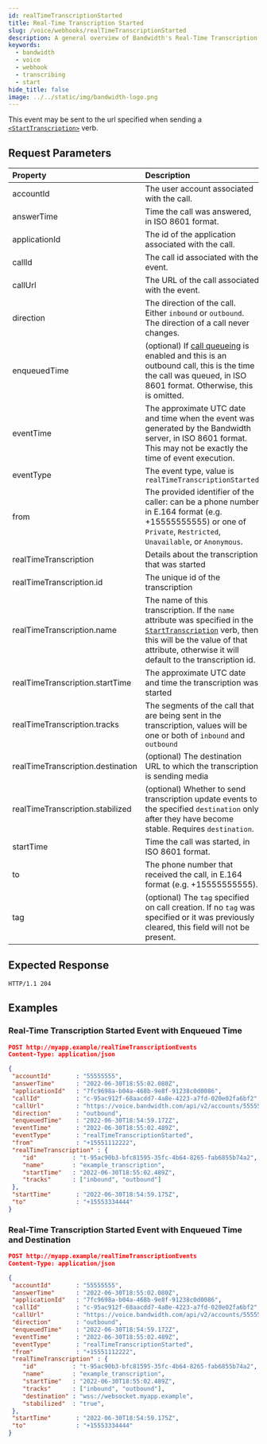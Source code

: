 ```yaml
---
id: realTimeTranscriptionStarted
title: Real-Time Transcription Started
slug: /voice/webhooks/realTimeTranscriptionStarted
description: A general overview of Bandwidth's Real-Time Transcription Started Webhook
keywords:
  - bandwidth
  - voice
  - webhook
  - transcribing
  - start
hide_title: false
image: ../../static/img/bandwidth-logo.png
---
```


This event may be sent to the url specified when sending a [`<StartTranscription>`][1] verb.

## Request Parameters

| Property                | Description  |
|:------------------------|:-------------|
| accountId               | The user account associated with the call. |
| answerTime              | Time the call was answered, in ISO 8601 format. |
| applicationId           | The id of the application associated with the call. |
| callId                  | The call id associated with the event. |
| callUrl                 | The URL of the call associated with the event. |
| direction               | The direction of the call. Either `inbound` or `outbound`. The direction of a call never changes. |
| enqueuedTime            | (optional) If [call queueing](/apis/voice#operation/createCall/) is enabled and this is an outbound call, this is the time the call was queued, in ISO 8601 format. Otherwise, this is omitted. |
| eventTime               | The approximate UTC date and time when the event was generated by the Bandwidth server, in ISO 8601 format. This may not be exactly the time of event execution. |
| eventType               | The event type, value is `realTimeTranscriptionStarted` |
| from                    | The provided identifier of the caller: can be a phone number in E.164 format (e.g. +15555555555) or one of `Private`, `Restricted`, `Unavailable`, or `Anonymous`. |
| realTimeTranscription             | Details about the transcription that was started |
| realTimeTranscription.id          | The unique id of the transcription |
| realTimeTranscription.name        | The name of this transcription. If the `name` attribute was specified in the [`StartTranscription`][1] verb, then this will be the value of that attribute, otherwise it will default to the transcription id.
| realTimeTranscription.startTime   | The approximate UTC date and time the transcription was started |
| realTimeTranscription.tracks      | The segments of the call that are being sent in the transcription, values will be one or both of `inbound` and `outbound` |
| realTimeTranscription.destination | (optional) The destination URL to which the transcription is sending media |
| realTimeTranscription.stabilized  | (optional) Whether to send transcription update events to the specified `destination` only after they have become stable. Requires `destination`.                                                                                            |
| startTime               | Time the call was started, in ISO 8601 format. |
| to                      | The phone number that received the call, in E.164 format (e.g. +15555555555). |
| tag                     | (optional) The `tag` specified on call creation. If no `tag` was specified or it was previously cleared, this field will not be present. |

## Expected Response

```http
HTTP/1.1 204
```

## Examples

### Real-Time Transcription Started Event with Enqueued Time

```json
POST http://myapp.example/realTimeTranscriptionEvents
Content-Type: application/json

{
 "accountId"       : "55555555",
 "answerTime"      : "2022-06-30T18:55:02.080Z",
 "applicationId"   : "7fc9698a-b04a-468b-9e8f-91238c0d0086",
 "callId"          : "c-95ac912f-68aacdd7-4a8e-4223-a7fd-020e02fa6bf2",
 "callUrl"         : "https://voice.bandwidth.com/api/v2/accounts/55555555/calls/c-95ac912f-68aacdd7-4a8e-4223-a7fd-020e02fa6bf2",
 "direction"       : "outbound",
 "enqueuedTime"    : "2022-06-30T18:54:59.172Z",
 "eventTime"       : "2022-06-30T18:55:02.489Z",
 "eventType"       : "realTimeTranscriptionStarted",
 "from"            : "+15551112222",
 "realTimeTranscription" : {
    "id"          : "t-95ac90b3-bfc81595-35fc-4b64-8265-fab6855b74a2",
    "name"        : "example_transcription",
    "startTime"   : "2022-06-30T18:55:02.489Z",
    "tracks"      : ["inbound", "outbound"]
 },
 "startTime"       : "2022-06-30T18:54:59.175Z",
 "to"              : "+15553334444"
}
```

### Real-Time Transcription Started Event with Enqueued Time and Destination

```json
POST http://myapp.example/realTimeTranscriptionEvents
Content-Type: application/json

{
 "accountId"       : "55555555",
 "answerTime"      : "2022-06-30T18:55:02.080Z",
 "applicationId"   : "7fc9698a-b04a-468b-9e8f-91238c0d0086",
 "callId"          : "c-95ac912f-68aacdd7-4a8e-4223-a7fd-020e02fa6bf2",
 "callUrl"         : "https://voice.bandwidth.com/api/v2/accounts/55555555/calls/c-95ac912f-68aacdd7-4a8e-4223-a7fd-020e02fa6bf2",
 "direction"       : "outbound",
 "enqueuedTime"    : "2022-06-30T18:54:59.172Z",
 "eventTime"       : "2022-06-30T18:55:02.489Z",
 "eventType"       : "realTimeTranscriptionStarted",
 "from"            : "+15551112222",
 "realTimeTranscription" : {
    "id"          : "t-95ac90b3-bfc81595-35fc-4b64-8265-fab6855b74a2",
    "name"        : "example_transcription",
    "startTime"   : "2022-06-30T18:55:02.489Z",
    "tracks"      : ["inbound", "outbound"],
    "destination" : "wss://websocket.myapp.example",
    "stabilized"  : "true",
 },
 "startTime"       : "2022-06-30T18:54:59.175Z",
 "to"              : "+15553334444"
}
```

[1]: /docs/voice/bxml/startTranscription
